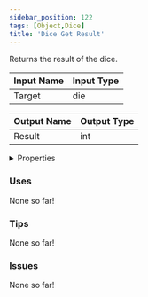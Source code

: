 ```yaml
---
sidebar_position: 122
tags: [Object,Dice]
title: 'Dice Get Result'
---
```


Returns the result of the dice.




<EsbSvg />

| Input Name | Input Type |
|-----------|-----------|
| Target | die |

| Output Name | Output Type |
|-----------|-----------|
| Result | int |


<details>
  <summary>Properties</summary>
  <div>
    <div>
    <table>
      <thead>
        <tr>
          <th>Is beta required?</th>
          <th>❌</th>
        </tr>
        <tr>
          <th>Is this chip a trolling risk?</th>
          <th>❌</th>
        </tr>
        <tr>
          <th>Is this chip a role assignment risk?</th>
          <th>❌</th>
        </tr>
        <tr>
          <th>Chip UUID</th>
          <th>c80e2979-c672-4e7a-81fb-0ed1964e3ea6</th>
        </tr>
      </thead>
    </table>
    </div>
  </div>
</details>

### Uses

None so far!

### Tips

None so far!

### Issues

None so far!
